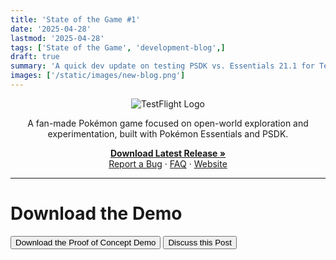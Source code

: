 ```yaml
---
title: 'State of the Game #1'
date: '2025-04-28' 
lastmod: '2025-04-28'
tags: ['State of the Game', 'development-blog',]
draft: true
summary: 'A quick dev update on testing PSDK vs. Essentials 21.1 for TestFlight and what that means for the project moving forward.'
images: ['/static/images/new-blog.png']
---
```




<div align="center">
  <img src="https://i.imgur.com/X1N3ADz.png" alt="TestFlight Logo" />
</div>

<div align="center">
  <p>
    A fan-made Pokémon game focused on open-world exploration and experimentation, built with Pokémon Essentials and PSDK.
  </p>
  <p>
    <a href="https://github.com/EmeraldVoid/Pokemon-TestFlight/releases"><strong>Download Latest Release »</strong></a>
    <br />
    <a href="https://github.com/EmeraldVoid/Pokemon-TestFlight/issues">Report a Bug</a>
    ·
    <a href="https://github.com/EmeraldVoid/Pokemon-TestFlight?tab=readme-ov-file#faq">FAQ</a>
    ·
    <a href="https://pokemon-test-flight.vercel.app">Website</a>
  </p>
</div>

---

# Download the Demo



<Box display="flex" justifyContent="center" gap={2}>
  <Button variant="contained" color="primary" href="https://github.com/EmeraldVoid/Pokemon-TestFlight/releases" target="_blank">
    Download the Proof of Concept Demo
  </Button>
  <Button variant="contained" color="primary" href="https://github.com/EmeraldVoid/Pokemon-TestFlight/discussions/43" target="_blank">
    Discuss this Post
  </Button>
</Box>